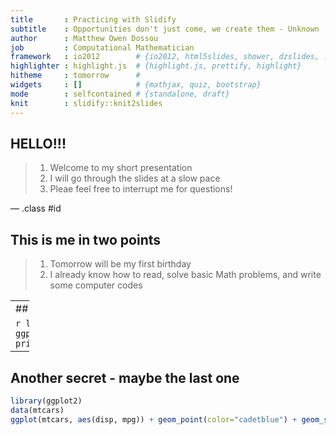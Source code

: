 ---
title       : Practicing with Slidify
subtitle    : Opportunities don't just come, we create them - Unknown
author      : Matthew Owen Dossou
job         : Computational Mathematician
framework   : io2012        # {io2012, html5slides, shower, dzslides, ...}
highlighter : highlight.js  # {highlight.js, prettify, highlight}
hitheme     : tomorrow      # 
widgets     : []            # {mathjax, quiz, bootstrap}
mode        : selfcontained # {standalone, draft}
knit        : slidify::knit2slides
---

## HELLO!!!

> 1. Welcome to my short presentation
> 2. I will go through the slides at a slow pace
> 3. Pleae feel free to interrupt me for questions!

--- .class #id 

## This is me in two points

> 1. Tomorrow will be my first birthday
> 2. I already know how to read, solve basic Math problems, and write some computer codes

---
## sharing with you one of my secrets

```{r echo=FALSE, results="asis",message=FALSE}
library(ggplot2)
data(diamonds)
ggplot(diamonds, aes(carat, price))+geom_point(color="cadetblue")
```

---

## Another secret - maybe the last one

```{r echo=FALSE, results="asis",message=FALSE}
library(ggplot2)
data(mtcars)
ggplot(mtcars, aes(disp, mpg)) + geom_point(color="cadetblue") + geom_smooth()
```


